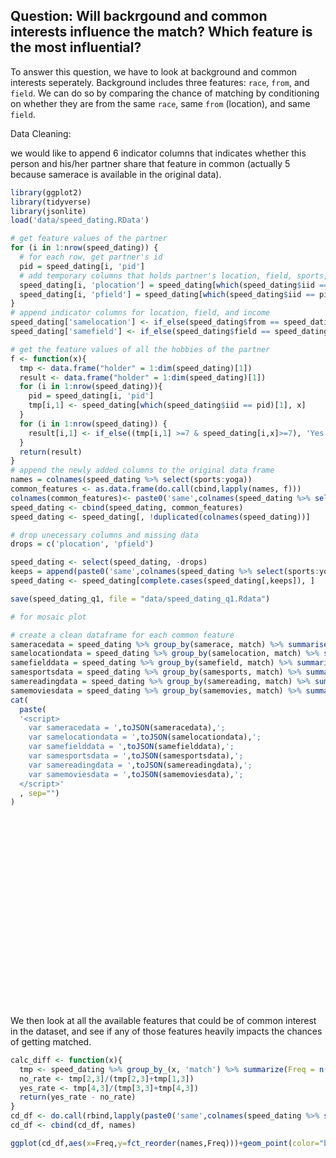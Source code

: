 
## Question: Will backrgound and common interests influence the match? Which feature is the most influential?



To answer this question, we have to look at background and common interests seperately. Background includes three features: `race`, `from`, and `field`. We can do so by comparing the chance of matching by conditioning on whether they are from the same `race`, same `from` (location), and same `field`. 

Data Cleaning:

we would like to append 6 indicator columns that indicates whether this person and his/her partner share that feature in common (actually 5 because samerace is available in the original data). 

```r
library(ggplot2)
library(tidyverse)
library(jsonlite)
load('data/speed_dating.RData')

# get feature values of the partner
for (i in 1:nrow(speed_dating)) {
  # for each row, get partner's id
  pid = speed_dating[i, 'pid']
  # add temporary columns that holds partner's location, field, sports, reading, movies
  speed_dating[i, 'plocation'] = speed_dating[which(speed_dating$iid == pid)[1], 'from']
  speed_dating[i, 'pfield'] = speed_dating[which(speed_dating$iid == pid)[1], 'field']
}
# append indicator columns for location, field, and income
speed_dating['samelocation'] <- if_else(speed_dating$from == speed_dating$plocation, 'Yes', 'No')
speed_dating['samefield'] <- if_else(speed_dating$field == speed_dating$pfield, 'Yes', 'No')

# get the feature values of all the hobbies of the partner
f <- function(x){
  tmp <- data.frame("holder" = 1:dim(speed_dating)[1])
  result <- data.frame("holder" = 1:dim(speed_dating)[1])
  for (i in 1:nrow(speed_dating)){
    pid = speed_dating[i, 'pid']
    tmp[i,1] <- speed_dating[which(speed_dating$iid == pid)[1], x]
  }
  for (i in 1:nrow(speed_dating)) {
    result[i,1] <- if_else((tmp[i,1] >=7 & speed_dating[i,x]>=7), 'Yes', 'No')
  }
  return(result)
}
# append the newly added columns to the original data frame
names = colnames(speed_dating %>% select(sports:yoga))
common_features <- as.data.frame(do.call(cbind,lapply(names, f)))
colnames(common_features)<- paste0('same',colnames(speed_dating %>% select(sports:yoga)))
speed_dating <- cbind(speed_dating, common_features)
speed_dating <- speed_dating[, !duplicated(colnames(speed_dating))]

# drop unecessary columns and missing data
drops = c('plocation', 'pfield')

speed_dating <- select(speed_dating, -drops)
keeps = append(paste0('same',colnames(speed_dating %>% select(sports:yoga))), c('samelocation', 'samefield'))
speed_dating <- speed_dating[complete.cases(speed_dating[,keeps]), ]

```

```r
save(speed_dating_q1, file = "data/speed_dating_q1.Rdata")
```

```r
# for mosaic plot 

# create a clean dataframe for each common feature
sameracedata = speed_dating %>% group_by(samerace, match) %>% summarise(Freq = n()) %>% ungroup() %>% mutate(samerace = if_else(samerace == 1, "Yes", "No")) %>% mutate(match = if_else(match == 1, "Yes", "No"))
samelocationdata = speed_dating %>% group_by(samelocation, match) %>% summarize(Freq = n()) %>% ungroup() %>% mutate(match = if_else(match == 1, "Yes", "No"))
samefielddata = speed_dating %>% group_by(samefield, match) %>% summarize(Freq = n()) %>% ungroup() %>% mutate(match = if_else(match == 1, "Yes", "No"))
samesportsdata = speed_dating %>% group_by(samesports, match) %>% summarize(Freq = n()) %>% ungroup() %>% mutate(match = if_else(match == 1, "Yes", "No"))
samereadingdata = speed_dating %>% group_by(samereading, match) %>% summarize(Freq = n()) %>% ungroup() %>% mutate(match = if_else(match == 1, "Yes", "No"))
samemoviesdata = speed_dating %>% group_by(samemovies, match) %>% summarize(Freq = n()) %>% ungroup() %>% mutate(match = if_else(match == 1, "Yes", "No"))
cat(
  paste(
  '<script>
    var sameracedata = ',toJSON(sameracedata),';
    var samelocationdata = ',toJSON(samelocationdata),';
    var samefielddata = ',toJSON(samefielddata),';
    var samesportsdata = ',toJSON(samesportsdata),';
    var samereadingdata = ',toJSON(samereadingdata),';
    var samemoviesdata = ',toJSON(samemoviesdata),';
  </script>'
  , sep="")
)
```

<script src="https://d3js.org/d3.v5.min.js"></script>
<svg width="910" height="550">		</svg>
<script>
  //initialize the svg
  var w = 800;
  var h = 500;
  var margin = {top: 25, right: 25, bottom: 25, left: 25};
  var innerWidth = w - margin.left - margin.right;
  var innerHeight = h - margin.top - margin.bottom;
  var dur = 500;
  
  var svg = d3.select("svg");
  svg.append("rect").attr("x", 0).attr("y", 0).attr("width", w).attr("height", h).attr("fill", "aliceblue");
  
  //initialize dataset
  var fill = "lightblue";
  var stroke = "#D0D3D4";
  var textfill = "#797D7F";
  
  var dataset = [{key: "race", value: sameracedata, f:"#2471A3", s:"#4B4C4D", tf: "#4B4C4D", axis: "Same Race", selected: "True", fw: "bold"}
                ,{key: "location", value: samelocationdata, f:fill, s:stroke, tf: textfill, axis: "from Same Location", selected: "False", fw: "normal"}
                ,{key: "field", value: samefielddata, f:fill, s:stroke, tf: textfill, axis: "Work in Same Field", selected: "False", fw: "normal"}
                ,{key: "sports", value: samesportsdata, f:fill, s:stroke, tf: textfill, axis: "Both love Sports", selected: "False", fw: "normal"}
                ,{key: "reading", value: samereadingdata, f:fill, s:stroke, tf: textfill, axis: "Both love Reading", selected: "False", fw: "normal"}
                ,{key: "movie", value: samemoviesdata, f:fill, s:stroke, tf: textfill, axis: "Both love Movies", selected: "False", fw: "normal"}];
  
  // use race feature as the initial plot
  var data = sameracedata;

  //manually transform to a mosaic plot
  function format(data){
    var offset = 50;
    var plotwidth = 350;
    var plotheight = 350;
    var bar2_x = (data[0].Freq+data[1].Freq)/d3.sum(data.map(d => d.Freq))*(plotwidth-5);
    var bar1_y = data[0].Freq/(data[0].Freq+data[1].Freq)*plotheight;
    var bar2_y = data[2].Freq/(data[2].Freq+data[3].Freq)*plotheight;
    return [{x: 2.5* offset, y: 1.5 * offset, w: bar2_x, h:bar1_y, f: "#D0D3D4", lx: bar2_x, t: "No", tx: 2.5 * offset+(bar2_x+5)/2, ty: 1.5 * offset -15},
            {x: 2.5* offset, y:bar1_y+1.5 * offset, w: bar2_x, h:plotheight-bar1_y, f: "#7B7D7D", t: "No", tx: 2.5 * offset-30, ty: bar1_y/2+1.5*offset},
            {x:bar2_x+5+2.5* offset, y:1.5 * offset, w: plotwidth-5-bar2_x, h: bar2_y, f: "#D0D3D4", t: "Yes", tx: 2.5 * offset+(bar2_x+5)+(plotwidth-(bar2_x+5))/2, ty: 1.5 * offset - 15},
            {x:bar2_x+5+2.5* offset, y: bar2_y+1.5 * offset, w:plotwidth-5-bar2_x, h: plotheight - bar2_y, f:"#7B7D7D", t: "Yes", tx:  2.5 * offset-30, ty: (plotheight - bar1_y)/2+bar1_y+1.5 * offset}];
  }
  
  //append the plot to a new group g
  var bars = svg.append("g")
                .attr("id", "plot")
                .attr("transform", `translate (${margin.left}, ${margin.top})`)
              .selectAll("rect")
                .data(format(data));
  
  // plot the initial plot
  bars.enter().append("rect")
      .attr("class", "bar")
      .attr("x", d => d.x)
      .attr("y", d => d.y)  
      .attr("width", d => d.w)
      .attr("height", d => d.h)
      .attr("fill",d => d.f)
      .attr("stroke", "#7B7D7D")
      .attr("stroke-width", "1");
      
  //add labels for axis
  svg.append("text")
      .attr("x", "50")
      .attr("y", "250")
      .attr("font-size","20")
      .attr("text-anchor","middle")
      .attr("font-family","helvetica")
      .attr("fill", "#313132")
      .attr("font-weight","bold")
      .text("Match");
                      
  var xlabel = svg.append("g")
                  .attr("id", "axis")
                  .attr("transform",`translate (${margin.left}, ${margin.top})`)
                .selectAll("text")
                  .data([dataset[0]], d=>d.key).enter()
                  .append("text")
                  .attr("x", "300")
                  .attr("y", "20")
                  .attr("font-size","20")
                  .attr("text-anchor","middle")
                  .attr("font-family","helvetica")
                  .attr("fill", "#313132")
                  .attr("font-weight","bold")
                  .text(d =>d.axis);        
  
  
  // add radio buttons
  var buttons1 = svg.append("g")
                    .attr("id", "buttons1")
                    .attr("class", "radio")
                    .attr("transform",  `translate (${margin.left}, ${margin.top})`)
                  .selectAll("circle")
                    .data(dataset, d=>d.key).enter().append("circle")
                    .attr("cx", "580")
                    .attr("cy", (d,i) => i*50+125)
                    .attr("r", "13")
                    .attr("fill", "aliceblue")
                    .attr("stroke", d=>d.s)
                    .attr("stroke-width", "3")
                    
  var buttons2 = svg.append("g")
                    .attr("id", "buttons2")
                    .attr("class", "radio")
                    .attr("transform",  `translate (${margin.left}, ${margin.top})`)
                  .selectAll("circle")
                    .data(dataset, d=>d.key).enter().append("circle")
                    .attr("cx", "580")
                    .attr("cy", (d,i) => i*50+125)
                    .attr("r", "6")
                    .attr("fill", d => d.f)
                    
  // add "Yes" and "No" text labels
  var labels = svg.select("g#plot").selectAll("text").data(format(data));
  
  labels.enter().append("text")
      .attr("id", "label")
      .attr("x", d=>d.tx)
      .attr("y", d=>d.ty)
      .attr("font-size","18")
      .attr("text-anchor","middle")
      .attr("font-family","helvetica")
      .attr("fill", "#313132")
      .text(d =>d.t); 
                
  //append text next to buttons
  var texts = svg.append("g")
                .attr("id", "texts")
                .attr("class", "radio")
                .attr("transform", `translate (${margin.left}, ${margin.top})`)
              .selectAll("text")
                .data(dataset, d=>d.key).enter().append("text")
                .attr("x", "610")
                .attr("y", (d, i) => i*50+130)
                .attr("fill", d=>d.tf)
                .attr("font-size","20")
                .attr("font-family", "helvetica")
                .attr("font-weight", d=>d.fw)
                .text(d=>d.key);
                    
  //switch event listeners if a button is clicked
  d3.selectAll("g.radio").selectAll("circle").on("click", function(){
    //update the chart
    update(format(d3.select(this).datum().value));
    //change the color of the radio buttons
    dataset.map(d => d.f = fill);
    dataset.map(d => d.s = stroke);
    dataset.map(d => d.tf = textfill);
    dataset.map(d => d.selected = "False");
    d3.select(this).datum().f = "#2471A3";
    d3.select(this).datum().s = "#4B4C4D";
    d3.select(this).datum().tf = "#4B4C4D";
    d3.select(this).datum().selected = "True";
    updatebutton(dataset);
    //change axis label
    xlabel.data([d3.select(this).datum()]).text(d=>d.axis);
  });
      
  // update method (using general update pattern)
  function update(data){
    var bars = svg.select("#plot").selectAll("rect").data(data);
    bars.transition().duration(dur)
        .ease(d3.easeLinear)
        .attr("x", d => d.x)
        .attr("y", d => d.y)  
        .attr("width", d => d.w)
        .attr("height", d => d.h);
    var labels = svg.selectAll("text#label").data(data);
    labels.transition().duration(dur)
        .ease(d3.easeLinear)
        .attr("x", d => d.tx)
        .attr("y", d => d.ty) 
  }
  
  // update method(for radio buttons)
  function updatebutton(dataset){
    buttons1.data(dataset).attr("stroke", d => d.s);
    buttons2.data(dataset).attr("fill", d=> d.f);
    texts.data(dataset).attr("fill", d=>d.tf).attr("font-weight", d=>d.fw);
  }
  
  d3.selectAll("g.radio").selectAll("circle").on("mouseover", handleMouseOver).on("mouseout", handleMouseOut);
  
  function handleMouseOver(){
    if(d3.select(this).datum().selected == "False"){
      d3.select(this).datum().f = "#4a9bd4";
      d3.select(this).datum().s = "#969696";
      d3.select(this).datum().tf = "#969696";
      d3.select(this).datum().fw = "bold";
      updatebutton(dataset);
    }
  }
  
  function handleMouseOut(){
    if(d3.select(this).datum().selected == "False"){
      d3.select(this).datum().f = fill;
      d3.select(this).datum().s = stroke;
      d3.select(this).datum().tf = textfill;
      d3.select(this).datum().fw = "normal";
      updatebutton(dataset);
    }
  }
</script>

We then look at all the available features that could be of common interest in the dataset, and see if any of those features heavily impacts the chances of getting matched.

```r
calc_diff <- function(x){
  tmp <- speed_dating %>% group_by_(x, 'match') %>% summarize(Freq = n()) %>% ungroup() %>% mutate(match = if_else(match == 1, "Yes", "No"))
  no_rate <- tmp[2,3]/(tmp[2,3]+tmp[1,3])
  yes_rate <- tmp[4,3]/(tmp[3,3]+tmp[4,3])
  return(yes_rate - no_rate)
}
cd_df <- do.call(rbind,lapply(paste0('same',colnames(speed_dating %>% select(sports:yoga))),calc_diff))*100
cd_df <- cbind(cd_df, names)

ggplot(cd_df,aes(x=Freq,y=fct_reorder(names,Freq)))+geom_point(color="blue")+ylab("")+xlab("Percent (%)")+ggtitle("Differences in Chance of Matching")
```

